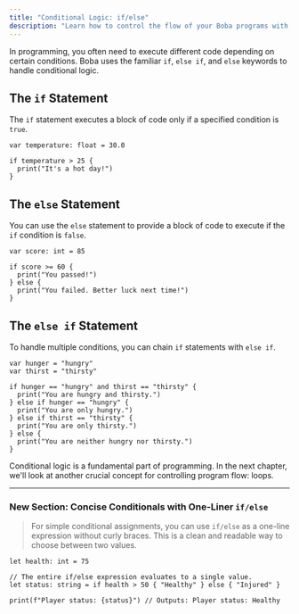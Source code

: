 ```yaml
---
title: "Conditional Logic: if/else"
description: "Learn how to control the flow of your Boba programs with `if`, `else if`, and `else` statements."
---
```


In programming, you often need to execute different code depending on certain conditions. Boba uses the familiar `if`, `else if`, and `else` keywords to handle conditional logic.

## The `if` Statement

The `if` statement executes a block of code only if a specified condition is `true`.

```boba
var temperature: float = 30.0

if temperature > 25 {
  print("It's a hot day!")
}
```

## The `else` Statement

You can use the `else` statement to provide a block of code to execute if the `if` condition is `false`.

```boba
var score: int = 85

if score >= 60 {
  print("You passed!")
} else {
  print("You failed. Better luck next time!")
}
```

## The `else if` Statement

To handle multiple conditions, you can chain `if` statements with `else if`.

```boba
var hunger = "hungry"
var thirst = "thirsty"

if hunger == "hungry" and thirst == "thirsty" {
  print("You are hungry and thirsty.")
} else if hunger == "hungry" {
  print("You are only hungry.")
} else if thirst == "thirsty" {
  print("You are only thirsty.")
} else {
  print("You are neither hungry nor thirsty.")
}
```

Conditional logic is a fundamental part of programming. In the next chapter, we'll look at another crucial concept for controlling program flow: loops.

---

### New Section: Concise Conditionals with One-Liner `if/else`

> For simple conditional assignments, you can use `if/else` as a one-line expression without curly braces. This is a clean and readable way to choose between two values.

```boba
let health: int = 75

// The entire if/else expression evaluates to a single value.
let status: string = if health > 50 { "Healthy" } else { "Injured" }

print(f"Player status: {status}") // Outputs: Player status: Healthy
```


